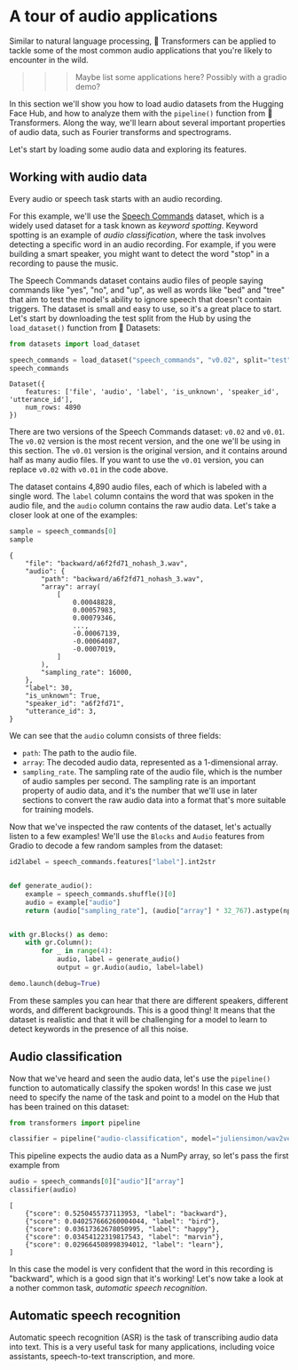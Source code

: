 # A tour of audio applications

Similar to natural language processing, 🤗 Transformers can be applied to tackle some of the most common audio applications that you're likely to encounter in the wild.

>>> Maybe list some applications here? Possibly with a gradio demo?

In this section we'll show you how to load audio datasets from the Hugging Face Hub, and how to analyze them with the `pipeline()` function from 🤗 Transformers. Along the way, we'll learn about several important properties of audio data, such as Fourier transforms and spectrograms.

Let's start by loading some audio data and exploring its features.

## Working with audio data

Every audio or speech task starts with an audio recording.

For this example, we'll use the [Speech Commands](https://huggingface.co/datasets/speech_commands) dataset, which is a widely used dataset for a task known as _keyword spotting_. Keyword spotting is an example of _audio classification_, where the task involves detecting a specific word in an audio recording. For example, if you were building a smart speaker, you might want to detect the word "stop" in a recording to pause the music. 

The Speech Commands dataset contains audio files of people saying commands like "yes", "no", and "up", as well as words like "bed" and "tree" that aim to test the model's ability to ignore speech that doesn't contain triggers. The dataset is small and easy to use, so it's a great place to start. Let's start by downloading the  test split from the Hub by using the `load_dataset()` function from 🤗 Datasets:

```python
from datasets import load_dataset

speech_commands = load_dataset("speech_commands", "v0.02", split="test")
speech_commands
```

```out
Dataset({
    features: ['file', 'audio', 'label', 'is_unknown', 'speaker_id', 'utterance_id'],
    num_rows: 4890
})
```

<Tip>

There are two versions of the Speech Commands dataset: `v0.02` and `v0.01`. The `v0.02` version is the most recent version, and the one we'll be using in this section. The `v0.01` version is the original version, and it contains around half as many audio files. If you want to use the `v0.01` version, you can replace `v0.02` with `v0.01` in the code above.

</Tip>

The dataset contains 4,890 audio files, each of which is labeled with a single word. The `label` column contains the word that was spoken in the audio file, and the `audio` column contains the raw audio data. Let's take a closer look at one of the examples:

```python
sample = speech_commands[0]
sample
```

```out
{
    "file": "backward/a6f2fd71_nohash_3.wav",
    "audio": {
        "path": "backward/a6f2fd71_nohash_3.wav",
        "array": array(
            [
                0.00048828,
                0.00057983,
                0.00079346,
                ...,
                -0.00067139,
                -0.00064087,
                -0.0007019,
            ]
        ),
        "sampling_rate": 16000,
    },
    "label": 30,
    "is_unknown": True,
    "speaker_id": "a6f2fd71",
    "utterance_id": 3,
}
```

We can see that the `audio` column consists of three fields:

* `path`: The path to the audio file.
* `array`: The decoded audio data, represented as a 1-dimensional array.
* `sampling_rate`. The sampling rate of the audio file, which is the number of audio samples per second. The sampling rate is an important property of audio data, and it's the number that we'll use in later sections to convert the raw audio data into a format that's more suitable for training models.

Now that we've inspected the raw contents of the dataset, let's actually listen to a few examples! We'll use the `Blocks` and `Audio` features from Gradio to decode a few random samples from the dataset:

```python
id2label = speech_commands.features["label"].int2str


def generate_audio():
    example = speech_commands.shuffle()[0]
    audio = example["audio"]
    return (audio["sampling_rate"], (audio["array"] * 32_767).astype(np.int16)), id2label(example["label"])


with gr.Blocks() as demo:
    with gr.Column():
        for _ in range(4):
            audio, label = generate_audio()
            output = gr.Audio(audio, label=label)

demo.launch(debug=True)
```



From these samples you can hear that there are different speakers, different words, and different backgrounds. This is a good thing! It means that the dataset is realistic and that it will be challenging for a model to learn to detect keywords in the presence of all this noise.


## Audio classification

Now that we've heard and seen the audio data, let's use the `pipeline()` function to automatically classify the spoken words! In this case we just need to specify the name of the task and point to a model on the Hub that has been trained on this dataset:

```python
from transformers import pipeline

classifier = pipeline("audio-classification", model="juliensimon/wav2vec2-conformer-rel-pos-large-finetuned-speech-commands")
```

This pipeline expects the audio data as a NumPy array, so let's pass the first example from 

```python
audio = speech_commands[0]["audio"]["array"]
classifier(audio)
```

```out
[
    {"score": 0.5250455737113953, "label": "backward"},
    {"score": 0.040257666260004044, "label": "bird"},
    {"score": 0.03617362678050995, "label": "happy"},
    {"score": 0.03454122319817543, "label": "marvin"},
    {"score": 0.029664508998394012, "label": "learn"},
]
```

In this case the model is very confident that the word in this recording is "backward", which is a good sign that it's working! Let's now take a look at a nother common task, _automatic speech recognition_.


## Automatic speech recognition

Automatic speech recognition (ASR) is the task of transcribing audio data into text. This is a very useful task for many applications, including voice assistants, speech-to-text transcription, and more.

